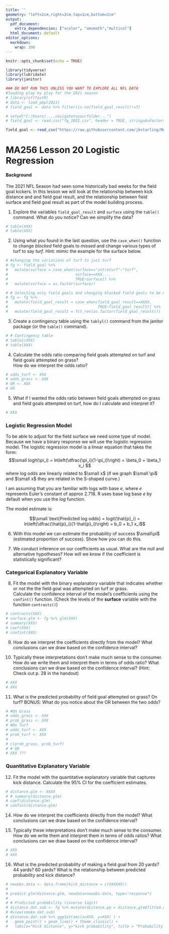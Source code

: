 ```yaml
---
title: ''
geometry: "left=2cm,right=2cm,top=1cm,bottom=2cm"
output:
  pdf_document:
    extra_dependencies: ["xcolor", "amsmath","multicol"]
  html_document: default
editor_options:
  markdown:
    wrap: 100
---
```


```r
knitr::opts_chunk$set(echo = TRUE)
```


```r
library(tidyverse)
library(lubridate)
library(janitor)

### DO NOT RUN THIS UNLESS YOU WANT TO EXPLORE ALL NFL DATA
#loading play by play for the 2021 season
# library(nflfastR)
# data <- load_pbp(2021)
# field_goal <- data %>% filter(is.na(field_goal_result)!=T)

# setwd("C:/Users/....navigatetoyourfolder...")
# field_goal <- read.csv("fg_2021.csv", header = TRUE, stringsAsFactors = FALSE)

field_goal <- read_csv("https://raw.githubusercontent.com/jkstarling/MA256/main/data/fg_2021.csv")
```


# MA256 Lesson 20 Logistic Regression

#### Background
The 2021 NFL Season had seen some historically bad weeks for the field goal kickers. In this lesson we will look at the relationship between kick distance and and field goal result, and the relationship between field surface and field goal result as part of the model building process.


(1) Explore the variables `field_goal_result` and `surface` using the `table()` command. What do you notice? Can we simplify the data?

```r
# table(XXX)
# table(XXX)
```

\vfill

(2) Using what you found in the last question, use the `case_when()` function to change *blocked* field goals to *missed* and change various types of turf to say *turf*. Hint: mimic the example for the surface below. 

```r
# #changing the variations of turf to just turf
# fg <- field_goal %>% 
#   mutate(surface = case_when(surface=="astroturf"~"turf",
#                              surface==XXX....
#                              TRUE~surface)) %>% 
#   mutate(surface = as.factor(surface))

# # Selecting only field goals and changing blocked field goals to be missed.
# fg <- fg %>%
#   mutate(field_goal_result = case_when(field_goal_result==XXXX,
#                                        TRUE~field_goal_result)) %>%
#   mutate(field_goal_result = fct_rev(as.factor(field_goal_result)))
```


(3) Create a contingency table using the `tablyl()` command from the janitor package (or the `table()` command).


```r
# # Contingency table
# table1(XXX)
# table(XXX)
```


(4) Calculate the odds ratio comparing field goals attempted on turf and field goals attempted on grass?   
How do we interpret the odds ratio? 

```r
# odds_turf <- XXX
# odds_grass <- XXX
# OR <- XXX
# OR
```


\vfill

(5) What if I wanted the odds ratio between field goals attempted on grass and field goals attempted on turf, how do I calculate and interpret it? 

```r
# XXX
```

\vfill

\newpage


### Logistic Regression Model
To be able to adjust for the field surface we need some type of model. Because we have a binary response we will use the logistic regression model. The logistic regression model is a linear equation that takes the form:
$$\small  logit(\pi_i) = ln\left(\dfrac{\pi_i}{1-\pi_i}\right) = \beta_0 + \beta_1 x_i $$
where log odds are linearly related to $\small x$ (if we graph $\small \pi$ and $\small x$ they are related in the S-shaped curve.) 

I am assuming that you are familiar with logs with base $e$, where $e$ represents Euler's constant of approx 2.718. R uses base log base $e$ by default when you use the *log* function.

The model estimate is: 

$$\small  \text{Predicted log odds} = logit(\hat{p}_i) = ln\left(\dfrac{\hat{p}_i}{1-\hat{p}_i}\right) = b_0 + b_1 x_i$$

(6) With this model we can estimate the probability of success $\small\pi$ (estimated proportion of success). Show how you can do this. 

\vfill
\vfill


(7) We conduct inference on our coefficients as usual. What are the null and alternative hypotheses? How will we know if the coefficient is statistically significant?

\vfill


### Categorical Explanatory Variable
(8) Fit the model with the binary explanatory variable that indicates whether or not the the field goal was attempted on turf or grass.  
Calculate the confidence interval of the model's coefficients using the `confint()` function. 
(Check the levels of the **surface** variable with the function `contrasts()`)


```r
# contrasts(XXX)
# surface.glm <- fg %>% glm(XXX)
# summary(XXX)
# coef(XXX)               
# confint(XXX)
```
\vfill

\newpage

(9) How do we interpret the coefficients directly from the model? What conclusions can we draw based on the confidence interval?

\vfill


(10) Typically these interpretations don't make much sense to the consumer. How do we write them and interpret them in terms of odds ratio? What conclusions can we draw based on the confidence interval? (Hint: Check out p. 28 in the handout)


```r
# XXX
# XXX
```

\vfill


(11) What is the predicted probability of field goal attempted on grass? On turf? BONUS: What do you notice about the OR between the two odds?


```r
# #On Grass
# odds_grass <- XXX
# prob_grass <- XXX
# #On Turf
# odds_turf <- XXX
# prob_turf <- XXX
# 
# c(prob_grass, prob_turf)
# # OR
# XXX ???
```

\vfill


### Quantitative Explanatory Variable
(12) Fit the model with the quantitative explanatory variable that captures kick distance. Calculate the 95\% CI for the coefficient estimates. 


```r
# distance.glm <- XXXX
# # summary(distance.glm)
# coef(distance.glm)                
# confint(distance.glm) 
```

\vfill

\newpage

(14) How do we interpret the coefficients directly from the model? What conclusions can we draw based on the confidence interval?


\vfill



(15) Typically these interpretations don't make much sense to the consumer. How do we write them and interpret them in terms of odds ratios? What conclusions can we draw based on the confidence interval?


```r
# XXX
# XXX
```

\vfill

(16) What is the predicted probability of making a field goal from 20 yards?  44 yards?  60 yards? What is the relationship between predicted probability and kick distance?


```r
# newobs.data <- data.frame(kick_distance = c(XXXXXX))
# 
# predict.glm(distance.glm, newdata=newobs.data, type="response")
# 
# # Predicted probability (inverse logit)
# distance.dat.sub <- fg %>% mutate(distance.pp = distance.glm$fitted.values)
# #view(smoke.dat.sub)
# distance.dat.sub %>% ggplot(aes(x=XXX, y=XXX) ) + 
#   geom_point() + geom_line() + theme_classic() + 
#   labs(x="Kick distance", y="kick probability", title = "Probability of successful kick vs. distance (in yards)")
```

\vfill





